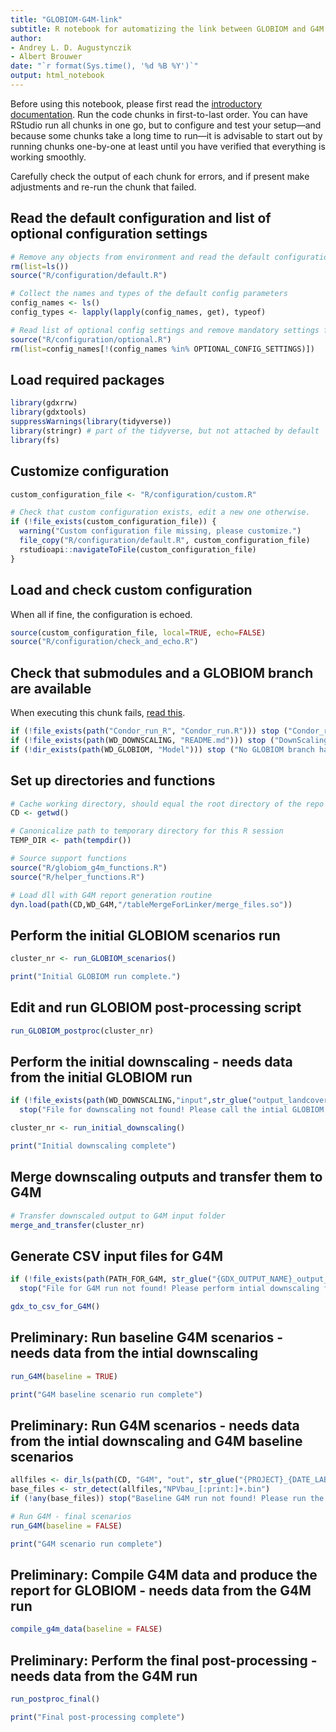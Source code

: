 ```yaml
---
title: "GLOBIOM-G4M-link"
subtitle: R notebook for automatizing the link between GLOBIOM and G4M.
author:
- Andrey L. D. Augustynczik
- Albert Brouwer 
date: "`r format(Sys.time(), '%d %B %Y')`"
output: html_notebook
---
```


Before using this notebook, please first read the [introductory documentation](https://iiasa.github.io/GLOBIOM-G4M-link). Run the code chunks in first-to-last order. You can have RStudio run all chunks in one go, but to configure and test your setup---and because some chunks take a long time to run---it is advisable to start out by running chunks one-by-one at least until you have verified that everything is working smoothly.

Carefully check the output of each chunk for errors, and if present make adjustments and re-run the chunk that failed.

## Read the default configuration and list of optional configuration settings

```r
# Remove any objects from environment and read the default configuration
rm(list=ls())
source("R/configuration/default.R")

# Collect the names and types of the default config parameters
config_names <- ls()
config_types <- lapply(lapply(config_names, get), typeof)

# Read list of optional config settings and remove mandatory settings form the environment
source("R/configuration/optional.R")
rm(list=config_names[!(config_names %in% OPTIONAL_CONFIG_SETTINGS)])
```

## Load required packages

```r
library(gdxrrw)
library(gdxtools)
suppressWarnings(library(tidyverse))
library(stringr) # part of the tidyverse, but not attached by default
library(fs)
```

## Customize configuration

```r
custom_configuration_file <- "R/configuration/custom.R"

# Check that custom configuration exists, edit a new one otherwise.
if (!file_exists(custom_configuration_file)) {
  warning("Custom configuration file missing, please customize.")
  file_copy("R/configuration/default.R", custom_configuration_file)
  rstudioapi::navigateToFile(custom_configuration_file)
}
```

## Load and check custom configuration

When all if fine, the configuration is echoed.

```r
source(custom_configuration_file, local=TRUE, echo=FALSE)
source("R/configuration/check_and_echo.R")
```

## Check that submodules and a GLOBIOM branch are available

When executing this chunk fails, [read this](https://iiasa.github.io/GLOBIOM-G4M-link/#getting-set).

```r
if (!file_exists(path("Condor_run_R", "Condor_run.R"))) stop ("Condor_run_R submodule content is missing!")
if (!file_exists(path(WD_DOWNSCALING, "README.md"))) stop ("DownScaling submodule content is missing!")
if (!dir_exists(path(WD_GLOBIOM, "Model"))) stop ("No GLOBIOM branch has been checked out!")
```

## Set up directories and functions

```r
# Cache working directory, should equal the root directory of the repo's working tree.
CD <- getwd()

# Canonicalize path to temporary directory for this R session
TEMP_DIR <- path(tempdir())

# Source support functions
source("R/globiom_g4m_functions.R")
source("R/helper_functions.R")

# Load dll with G4M report generation routine
dyn.load(path(CD,WD_G4M,"/tableMergeForLinker/merge_files.so"))
```

## Perform the initial GLOBIOM scenarios run

```r
cluster_nr <- run_GLOBIOM_scenarios()

print("Initial GLOBIOM run complete.")
```

## Edit and run GLOBIOM post-processing script

```r
run_GLOBIOM_postproc(cluster_nr)
```

## Perform the initial downscaling - needs data from the initial GLOBIOM run

```r
if (!file_exists(path(WD_DOWNSCALING,"input",str_glue("output_landcover_{PROJECT}_{DATE_LABEL}.gdx"))))
  stop("File for downscaling not found! Please call the intial GLOBIOM run before downscaling")

cluster_nr <- run_initial_downscaling()

print("Initial downscaling complete")
```

## Merge downscaling outputs and transfer them to G4M

```r

# Transfer downscaled output to G4M input folder
merge_and_transfer(cluster_nr)
```

## Generate CSV input files for G4M 

```r
if (!file_exists(path(PATH_FOR_G4M, str_glue("{GDX_OUTPUT_NAME}_output_{PROJECT}_{DATE_LABEL}.gdx"))))
  stop("File for G4M run not found! Please perform intial downscaling first.")

gdx_to_csv_for_G4M()
```

## Preliminary: Run baseline G4M scenarios - needs data from the intial downscaling

```r
run_G4M(baseline = TRUE)

print("G4M baseline scenario run complete")

```

## Preliminary: Run G4M scenarios - needs data from the intial downscaling and G4M baseline scenarios

```r
allfiles <- dir_ls(path(CD, "G4M", "out", str_glue("{PROJECT}_{DATE_LABEL}"), "baseline"))
base_files <- str_detect(allfiles,"NPVbau_[:print:]+.bin")
if (!any(base_files)) stop("Baseline G4M run not found! Please run the baseline before the G4M scenarios")

# Run G4M - final scenarios
run_G4M(baseline = FALSE)

print("G4M scenario run complete")
```

## Preliminary: Compile G4M data and produce the report for GLOBIOM  - needs data from the G4M run

```r
compile_g4m_data(baseline = FALSE)
```

## Preliminary: Perform the final post-processing - needs data from the G4M run

```r
run_postproc_final()

print("Final post-processing complete")
```


